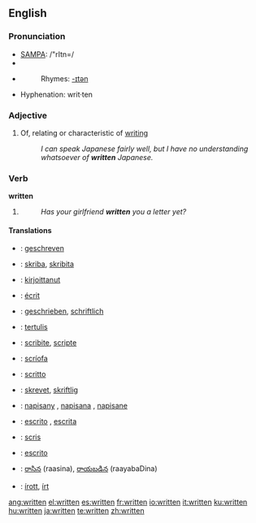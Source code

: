 ==English==

{{rank|can't|ready|ought|443|written|arms|across|answer}}

===Pronunciation===
*[[w:SAMPA|SAMPA]]: /"rItn=/
*{{IPA|/'rɪtn̩/}}
*{{audio|en-us-written.ogg|Audio (US)}}
*:Rhymes: [[Rhymes:English:-ɪtən|-ɪtən]]
*Hyphenation: writ&middot;ten

===Adjective===
{{en-adj}}

# Of, relating or characteristic of [[writing]]
#:''I can speak Japanese fairly well, but I have no understanding whatsoever of '''written''' Japanese.''

===Verb===
'''written'''

# {{past participle of|[[write]]}}
#:''Has your girlfriend '''written''' you a letter yet?''

====Translations====
{{checktrans-top}}
*{{ttbc|Dutch}}: [[geschreven]]
*{{ttbc|Esperanto}}: [[skriba]], [[skribita]]
*{{ttbc|Finnish}}: [[kirjoittanut]]
*{{ttbc|French}}: [[écrit]]
*{{ttbc|German}}: [[geschrieben]], [[schriftlich]]
*{{ttbc|Indonesian}}: [[tulis|tertulis]]
*{{ttbc|Interlingua}}: [[scribite]], [[scripte]]
*{{ttbc|Irish}}: [[scríofa]]
*{{ttbc|Italian}}: [[scritto]]
{{trans-mid}}
*{{ttbc|Norwegian}}: [[skrevet]], [[skriftlig]]
*{{ttbc|Polish}}: [[napisany]] {{m}}, [[napisana]] {{f}}, [[napisane]] {{n}}
*{{ttbc|Portuguese}}: [[escrito]] {{m}}, [[escrita]] {{f}}
*{{ttbc|Romanian}}: [[scris]]
*{{ttbc|Spanish}}: [[escrito]]
*{{ttbc|Telugu}}: [[రాసిన]] (raasina), [[రాయబడిన]] (raayabaDina)
*{{ttbc|Hungarian}}: [[írott]], [[írt]]
{{trans-bottom}}

[[ang:written]]
[[el:written]]
[[es:written]]
[[fr:written]]
[[io:written]]
[[it:written]]
[[ku:written]]
[[hu:written]]
[[ja:written]]
[[te:written]]
[[zh:written]]